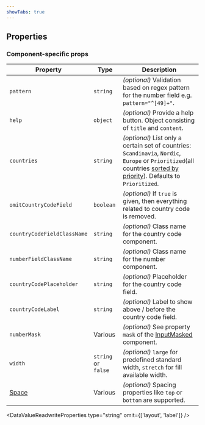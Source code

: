 ```yaml
---
showTabs: true
---
```



## Properties

### Component-specific props

| Property                                | Type                | Description                                                                                                                                                                                                                                                     |
| --------------------------------------- | ------------------- | --------------------------------------------------------------------------------------------------------------------------------------------------------------------------------------------------------------------------------------------------------------- |
| `pattern`                               | `string`            | _(optional)_ Validation based on regex pattern for the number field e.g. `pattern="^[49]+"`.                                                                                                                                                                    |
| `help`                                  | `object`            | _(optional)_ Provide a help button. Object consisting of `title` and `content`.                                                                                                                                                                                 |
| `countries`                             | `string`            | _(optional)_ List only a certain set of countries: `Scandinavia`, `Nordic`, `Europe` or `Prioritized`(all countries [sorted by priority](/uilib/extensions/forms/feature-fields/PhoneNumber/#filter-or-prioritize-country-listing)). Defaults to `Prioritized`. |
| `omitCountryCodeField`                  | `boolean`           | _(optional)_ If `true` is given, then everything related to country code is removed.                                                                                                                                                                            |
| `countryCodeFieldClassName`             | `string`            | _(optional)_ Class name for the country code component.                                                                                                                                                                                                         |
| `numberFieldClassName`                  | `string`            | _(optional)_ Class name for the number component.                                                                                                                                                                                                               |
| `countryCodePlaceholder`                | `string`            | _(optional)_ Placeholder for the country code field.                                                                                                                                                                                                            |
| `countryCodeLabel`                      | `string`            | _(optional)_ Label to show above / before the country code field.                                                                                                                                                                                               |
| `numberMask`                            | Various             | _(optional)_ See property `mask` of the [InputMasked](/uilib/components/input-masked/properties) component.                                                                                                                                                     |
| `width`                                 | `string` or `false` | _(optional)_ `large` for predefined standard width, `stretch` for fill available width.                                                                                                                                                                         |
| [Space](/uilib/layout/space/properties) | Various             | _(optional)_ Spacing properties like `top` or `bottom` are supported.                                                                                                                                                                                           |

<DataValueReadwriteProperties type="string" omit={['layout', 'label']} />
